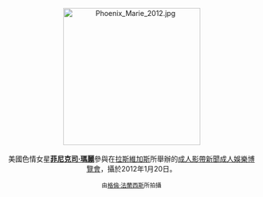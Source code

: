 <center>
[[File:Phoenix_Marie_2012.jpg|275px]]
<br><br>
美國色情女星'''[[菲尼克司·瑪麗|菲尼克司·瑪麗]]'''參與在[[拉斯維加斯|拉斯維加斯]]所舉辦的[[成人影帶新聞成人娛樂博覽會|成人影帶新聞成人娛樂博覽會]]，攝於2012年1月20日。
<p>
<small>由[[:en:User:Toglenn|格倫·法蘭西斯]]所拍攝</small>
</center>